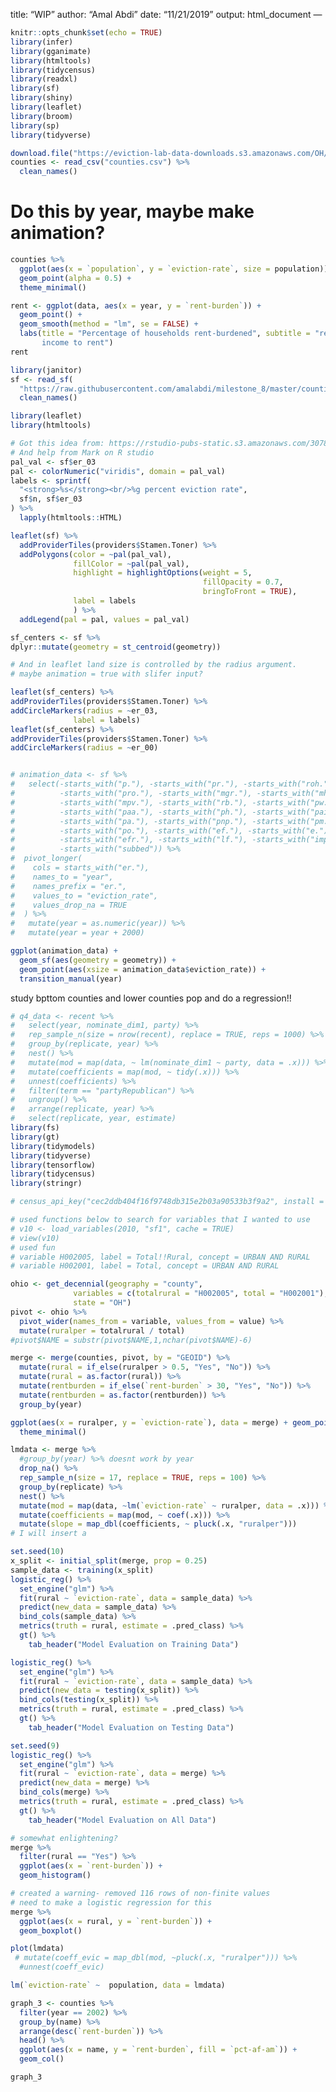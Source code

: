 title: "WIP"
author: "Amal Abdi"
date: "11/21/2019"
output: html_document
---

```r
knitr::opts_chunk$set(echo = TRUE)
library(infer)
library(gganimate)
library(htmltools)
library(tidycensus)
library(readxl)
library(sf)
library(shiny)
library(leaflet)
library(broom)
library(sp)
library(tidyverse)
```

```r
download.file("https://eviction-lab-data-downloads.s3.amazonaws.com/OH/counties.csv", "counties.csv")
counties <- read_csv("counties.csv") %>% 
  clean_names()
```
# Do this by year, maybe make animation?

```r
counties %>% 
  ggplot(aes(x = `population`, y = `eviction-rate`, size = population))+
  geom_point(alpha = 0.5) +
  theme_minimal()
```





```r
rent <- ggplot(data, aes(x = year, y = `rent-burden`)) +
  geom_point() +
  geom_smooth(method = "lm", se = FALSE) +
  labs(title = "Percentage of households rent-burdened", subtitle = "rent-burdened = paying > 30% of
       income to rent")
rent
```


```r
library(janitor)
sf <- read_sf(
  "https://raw.githubusercontent.com/amalabdi/milestone_8/master/counties.geojson") %>% 
  clean_names()

```

```r
library(leaflet)
library(htmltools)

# Got this idea from: https://rstudio-pubs-static.s3.amazonaws.com/307862_b8c8460272dc4a2a9023d033d5f3ec34.html
# And help from Mark on R studio
pal_val <- sf$er_03
pal <- colorNumeric("viridis", domain = pal_val)
labels <- sprintf(
  "<strong>%s</strong><br/>%g percent eviction rate",
  sf$n, sf$er_03
) %>% 
  lapply(htmltools::HTML)

leaflet(sf) %>%
  addProviderTiles(providers$Stamen.Toner) %>%
  addPolygons(color = ~pal(pal_val),
              fillColor = ~pal(pal_val),
              highlight = highlightOptions(weight = 5,
                                           fillOpacity = 0.7,
                                           bringToFront = TRUE),
              label = labels
              ) %>% 
  addLegend(pal = pal, values = pal_val)

sf_centers <- sf %>%
dplyr::mutate(geometry = st_centroid(geometry))

# And in leaflet land size is controlled by the radius argument.
# maybe animation = true with slifer input?

leaflet(sf_centers) %>%
addProviderTiles(providers$Stamen.Toner) %>%
addCircleMarkers(radius = ~er_03,
              label = labels)
leaflet(sf_centers) %>%
addProviderTiles(providers$Stamen.Toner) %>%
addCircleMarkers(radius = ~er_00)


# animation_data <- sf %>%
#   select(-starts_with("p."), -starts_with("pr."), -starts_with("roh."),
#          -starts_with("pro."), -starts_with("mgr."), -starts_with("mhi."),
#          -starts_with("mpv."), -starts_with("rb."), -starts_with("pw."),
#          -starts_with("paa."), -starts_with("ph."), -starts_with("pai."),
#          -starts_with("pa."), -starts_with("pnp."), -starts_with("pm."),
#          -starts_with("po."), -starts_with("ef."), -starts_with("e."),
#          -starts_with("efr."), -starts_with("lf."), -starts_with("imputed."),
#          -starts_with("subbed")) %>%
#  pivot_longer(
#    cols = starts_with("er."),
#    names_to = "year",
#    names_prefix = "er.",
#    values_to = "eviction_rate",
#    values_drop_na = TRUE
#  ) %>% 
#   mutate(year = as.numeric(year)) %>% 
#   mutate(year = year + 2000)

ggplot(animation_data) +
  geom_sf(aes(geometry = geometry)) +
  geom_point(aes(xsize = animation_data$eviction_rate)) +
  transition_manual(year)

```



study bpttom counties and lower counties pop and do a regression!!

```r
# q4_data <- recent %>% 
#   select(year, nominate_dim1, party) %>% 
#   rep_sample_n(size = nrow(recent), replace = TRUE, reps = 1000) %>% 
#   group_by(replicate, year) %>% 
#   nest() %>% 
#   mutate(mod = map(data, ~ lm(nominate_dim1 ~ party, data = .x))) %>% 
#   mutate(coefficients = map(mod, ~ tidy(.x))) %>%  
#   unnest(coefficients) %>% 
#   filter(term == "partyRepublican") %>% 
#   ungroup() %>% 
#   arrange(replicate, year) %>% 
#   select(replicate, year, estimate)
library(fs)
library(gt)
library(tidymodels)
library(tidyverse)
library(tensorflow)
library(tidycensus)
library(stringr)

# census_api_key("cec2ddb404f16f9748db315e2b03a90533b3f9a2", install = TRUE)

# used functions below to search for variables that I wanted to use
# v10 <- load_variables(2010, "sf1", cache = TRUE)
# view(v10)
# used fun
# variable H002005, label = Total!!Rural, concept = URBAN AND RURAL
# variable H002001, label = Total, concept = URBAN AND RURAL

ohio <- get_decennial(geography = "county", 
              variables = c(totalrural = "H002005", total = "H002001"), 
              state = "OH")
pivot <- ohio %>% 
  pivot_wider(names_from = variable, values_from = value) %>% 
  mutate(ruralper = totalrural / total)
#pivot$NAME = substr(pivot$NAME,1,nchar(pivot$NAME)-6)

merge <- merge(counties, pivot, by = "GEOID") %>% 
  mutate(rural = if_else(ruralper > 0.5, "Yes", "No")) %>% 
  mutate(rural = as.factor(rural)) %>% 
  mutate(rentburden = if_else(`rent-burden` > 30, "Yes", "No")) %>% 
  mutate(rentburden = as.factor(rentburden)) %>% 
  group_by(year)

ggplot(aes(x = ruralper, y = `eviction-rate`), data = merge) + geom_point()+transition_manual(year)+ geom_smooth() +
  theme_minimal()

lmdata <- merge %>% 
  #group_by(year) %>% doesnt work by year
  drop_na() %>% 
  rep_sample_n(size = 17, replace = TRUE, reps = 100) %>% 
  group_by(replicate) %>% 
  nest() %>% 
  mutate(mod = map(data, ~lm(`eviction-rate` ~ ruralper, data = .x))) %>% 
  mutate(coefficients = map(mod, ~ coef(.x))) %>% 
  mutate(slope = map_dbl(coefficients, ~ pluck(.x, "ruralper")))
# I will insert a 

set.seed(10)
x_split <- initial_split(merge, prop = 0.25)
sample_data <- training(x_split)
logistic_reg() %>% 
  set_engine("glm") %>% 
  fit(rural ~ `eviction-rate`, data = sample_data) %>% 
  predict(new_data = sample_data) %>% 
  bind_cols(sample_data) %>% 
  metrics(truth = rural, estimate = .pred_class) %>% 
  gt() %>% 
    tab_header("Model Evaluation on Training Data")

logistic_reg() %>% 
  set_engine("glm") %>% 
  fit(rural ~ `eviction-rate`, data = sample_data) %>% 
  predict(new_data = testing(x_split)) %>% 
  bind_cols(testing(x_split)) %>% 
  metrics(truth = rural, estimate = .pred_class) %>% 
  gt() %>% 
    tab_header("Model Evaluation on Testing Data")

set.seed(9)
logistic_reg() %>% 
  set_engine("glm") %>% 
  fit(rural ~ `eviction-rate`, data = merge) %>% 
  predict(new_data = merge) %>% 
  bind_cols(merge) %>% 
  metrics(truth = rural, estimate = .pred_class) %>% 
  gt() %>% 
    tab_header("Model Evaluation on All Data")

# somewhat enlightening?
merge %>% 
  filter(rural == "Yes") %>% 
  ggplot(aes(x = `rent-burden`)) +
  geom_histogram()

# created a warning- removed 116 rows of non-finite values
# need to make a logistic regression for this
merge %>% 
  ggplot(aes(x = rural, y = `rent-burden`)) +
  geom_boxplot()

plot(lmdata)
 # mutate(coeff_evic = map_dbl(mod, ~pluck(.x, "ruralper"))) %>%
  #unnest(coeff_evic)

lm(`eviction-rate` ~  population, data = lmdata)
```


```r
graph_3 <- counties %>% 
  filter(year == 2002) %>% 
  group_by(name) %>% 
  arrange(desc(`rent-burden`)) %>% 
  head() %>% 
  ggplot(aes(x = name, y = `rent-burden`, fill = `pct-af-am`)) +
  geom_col()

graph_3
```

